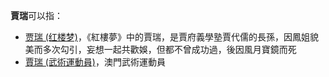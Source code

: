 '''賈瑞'''可以指：
* [[贾瑞_(红楼梦)|贾瑞 (红楼梦)]]，《紅樓夢》中的賈瑞，是賈府義學塾賈代儒的長孫，因鳳姐貌美而多次勾引，妄想一起共歡娛，但都不曾成功過，後因風月寶鏡而死
* [[賈瑞_(武術運動員)|賈瑞 (武術運動員)]]，澳門武術運動員
{{Disambiguation|R|cat=二字贾姓人名消歧义}}